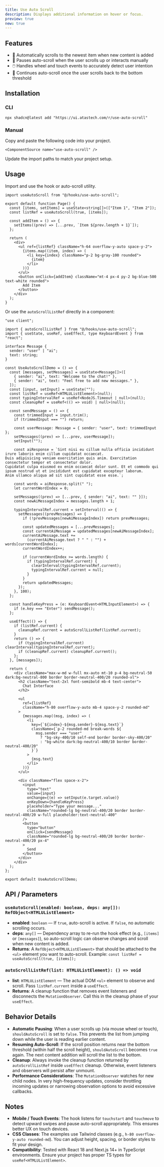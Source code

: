```yaml
---
title: Use Auto Scroll
description: Displays additional information on hover or focus.
preview: true
new: true
---
```


<ComponentTabs name="auto-scroll-demo" />

## Features

- 🔄 Automatically scrolls to the newest item when new content is added
- 🛑 Pauses auto-scroll when the user scrolls up or interacts manually
- 🖱️ Handles wheel and touch events to accurately detect user intention
- 🔄 Continues auto-scroll once the user scrolls back to the bottom threshold

## Installation

### CLI

```package-install
npx shadcn@latest add "https://ui.atastech.com/r/use-auto-scroll"
```

### Manual

<Steps>
  <Step>
    Copy and paste the following code into your project.

    <ComponentSource name="use-auto-scroll" />
  </Step>
  <Step>Update the import paths to match your project setup.</Step>
</Steps>

## Usage

Import and use the hook or auto-scroll utility.

```tsx
import useAutoScroll from "@/hooks/use-auto-scroll";

export default function Page() {
  const [items, setItems] = useState<string[]>(["Item 1", "Item 2"]);
  const listRef = useAutoScroll(true, [items]);

  const addItem = () => {
    setItems((prev) => [...prev, `Item ${prev.length + 1}`]);
  };

  return (
    <div>
      <ul ref={listRef} className="h-64 overflow-y-auto space-y-2">
        {items.map((item, index) => (
          <li key={index} className="p-2 bg-gray-100 rounded">
            {item}
          </li>
        ))}
      </ul>
      <button onClick={addItem} className="mt-4 px-4 py-2 bg-blue-500 text-white rounded">
        Add Item
      </button>
    </div>
  );
}
```

Or use the `autoScrollListRef` directly in a component:

```tsx
"use client";

import { autoScrollListRef } from "@/hooks/use-auto-scroll";
import { useState, useRef, useEffect, type KeyboardEvent } from "react";

interface Message {
  sender: "user" | "ai";
  text: string;
}

const UseAutoScrollDemo = () => {
  const [messages, setMessages] = useState<Message[]>([
    { sender: "ai", text: "Welcome to the chat!" },
    { sender: "ai", text: "Feel free to add new messages." },
  ]);
  const [input, setInput] = useState("");
  const listRef = useRef<HTMLUListElement>(null);
  const typingIntervalRef = useRef<NodeJS.Timeout | null>(null);
  const cleanupRef = useRef<(() => void) | null>(null);

  const sendMessage = () => {
    const trimmedInput = input.trim();
    if (trimmedInput === "") return;

    const userMessage: Message = { sender: "user", text: trimmedInput };
    setMessages((prev) => [...prev, userMessage]);
    setInput("");

    const aiResponse = `Sint nisi eu cillum nulla officia incididunt irure laboris enim cillum cupidatat occaecat. 
Duis adipisicing veniam exercitation quis anim. Exercitation consectetur tempor et consectetur dolor. 
Cupidatat culpa eiusmod ex enim occaecat dolor sunt. Et et commodo qui ipsum nostrud ut et incididunt est cupidatat excepteur laborum. 
Anim ullamco aliqua ad sit sint cupidatat esse esse.`;

    const words = aiResponse.split(" ");
    let currentWordIndex = 0;

    setMessages((prev) => [...prev, { sender: "ai", text: "" }]);
    const newAiMessageIndex = messages.length + 1;

    typingIntervalRef.current = setInterval(() => {
      setMessages((prevMessages) => {
        if (!prevMessages[newAiMessageIndex]) return prevMessages;

        const updatedMessages = [...prevMessages];
        const currentAiMessage = updatedMessages[newAiMessageIndex];
        currentAiMessage.text +=
          (currentAiMessage.text ? " " : "") + words[currentWordIndex];
        currentWordIndex++;

        if (currentWordIndex >= words.length) {
          if (typingIntervalRef.current) {
            clearInterval(typingIntervalRef.current);
            typingIntervalRef.current = null;
          }
        }
        return updatedMessages;
      });
    }, 100);
  };

  const handleKeyPress = (e: KeyboardEvent<HTMLInputElement>) => {
    if (e.key === "Enter") sendMessage();
  };

  useEffect(() => {
    if (listRef.current) {
      cleanupRef.current = autoScrollListRef(listRef.current);
    }
    return () => {
      if (typingIntervalRef.current) clearInterval(typingIntervalRef.current);
      if (cleanupRef.current) cleanupRef.current();
    };
  }, [messages]);

  return (
    <div className="max-w-md w-full mx-auto mt-10 p-4 bg-neutral-50 dark:bg-neutral-800 border border-neutral-400/20 rounded-xl">
      <h2 className="text-2xl font-semibold mb-4 text-center">
        Chat Interface
      </h2>

      <ul
        ref={listRef}
        className="h-80 overflow-y-auto mb-4 space-y-2 rounded-md"
      >
        {messages.map((msg, index) => (
          <li
            key={`${index}-${msg.sender}-${msg.text}`}
            className={`p-2 rounded-md break-words ${
              msg.sender === "user"
                ? "bg-sky-400/10 self-end border border-sky-400/20"
                : "bg-white dark:bg-neutral-400/10 border border-neutral-400/20"
            }`}
          >
            {msg.text}
          </li>
        ))}
      </ul>

      <div className="flex space-x-2">
        <input
          type="text"
          value={input}
          onChange={(e) => setInput(e.target.value)}
          onKeyDown={handleKeyPress}
          placeholder="Type your message..."
          className="rounded-lg bg-neutral-400/20 border border-neutral-400/20 w-full placeholder:text-neutral-400"
        />
        <button
          type="button"
          onClick={sendMessage}
          className="rounded-lg bg-neutral-400/20 border border-neutral-400/20 px-4"
        >
          Send
        </button>
      </div>
    </div>
  );
};

export default UseAutoScrollDemo;
```

## API / Parameters

### `useAutoScroll(enabled: boolean, deps: any[]): RefObject<HTMLUListElement>`
- **enabled**: `boolean` — If `true`, auto-scroll is active. If `false`, no automatic scrolling occurs.
- **deps**: `any[]` — Dependency array to re-run the hook effect (e.g., `[items]` or `[messages]`), so auto-scroll logic can observe changes and scroll when new content is added.
- **Returns**: A `RefObject<HTMLUListElement>` that should be attached to the `<ul>` element you want to auto-scroll. Example: `const listRef = useAutoScroll(true, [items]);`

### `autoScrollListRef(list: HTMLUListElement): () => void`
- **list**: `HTMLUListElement` — The actual DOM `<ul>` element to observe and scroll. Pass `listRef.current` inside a `useEffect`.
- **Returns**: A cleanup function that removes event listeners and disconnects the `MutationObserver`. Call this in the cleanup phase of your `useEffect`.

## Behavior Details

- **Automatic Pausing**: When a user scrolls up (via mouse wheel or touch), `shouldAutoScroll` is set to `false`. This prevents the list from jumping down while the user is reading earlier content.
- **Resuming Auto-Scroll**: If the scroll position returns near the bottom threshold (within half the scroll height), `shouldAutoScroll` becomes `true` again. The next content addition will scroll the list to the bottom.
- **Cleanup**: Always invoke the cleanup function returned by `autoScrollListRef` inside `useEffect` cleanup. Otherwise, event listeners and observers will persist after unmount.
- **Performance Considerations**: The `MutationObserver` watches for new child nodes. In very high-frequency updates, consider throttling incoming updates or narrowing observation options to avoid excessive callbacks.

## Notes

- **Mobile / Touch Events**: The hook listens for `touchstart` and `touchmove` to detect upward swipes and pause auto-scroll appropriately. This ensures better UX on touch devices.
- **CSS Classes**: The examples use Tailwind classes (e.g., `h-80 overflow-y-auto rounded-md`). You can adjust height, spacing, or border styles to fit your design.
- **Compatibility**: Tested with React 18 and Next.js 14+ in TypeScript environments. Ensure your project has proper TS types for `useRef<HTMLUListElement>`.